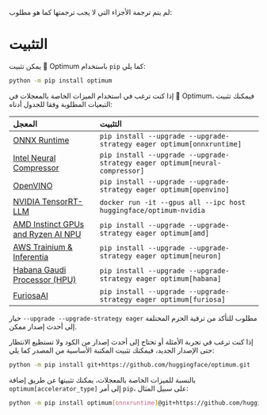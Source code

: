 لم يتم ترجمة الأجزاء التي لا يجب ترجمتها كما هو مطلوب:

<!--Copyright 2022 The HuggingFace Team. All rights reserved.
Licensed under the Apache License, Version 2.0 (the "License"); you may not use this file except in compliance with
the License. You may obtain a copy of the License at
http://www.apache.org/licenses/LICENSE-2.0
Unless required by applicable law or agreed to in writing, software distributed under the License is distributed on
an "AS IS" BASIS, WITHOUT WARRANTIES OR CONDITIONS OF ANY KIND, either express or implied. See the License for the
specific language governing permissions and limitations under the License.
-->

# التثبيت

يمكن تثبيت 🤗 Optimum باستخدام `pip` كما يلي:

```bash
python -m pip install optimum
```

إذا كنت ترغب في استخدام الميزات الخاصة بالمعجلات في 🤗 Optimum، فيمكنك تثبيت التبعيات المطلوبة وفقا للجدول أدناه:

| المعجل | التثبيت |
|:----------------------------------------------------------------------------------------------------------------------|:-------------------------------------------------------------------|
| [ONNX Runtime](https://huggingface.co/docs/optimum/onnxruntime/overview) | `pip install --upgrade --upgrade-strategy eager optimum[onnxruntime]` |
| [Intel Neural Compressor](https://huggingface.co/docs/optimum/intel/index) | `pip install --upgrade --upgrade-strategy eager optimum[neural-compressor]` |
| [OpenVINO](https://huggingface.co/docs/optimum/intel/index) | `pip install --upgrade --upgrade-strategy eager optimum[openvino]` |
| [NVIDIA TensorRT-LLM](https://huggingface.co/docs/optimum/main/en/nvidia_overview) | `docker run -it --gpus all --ipc host huggingface/optimum-nvidia` |
| [AMD Instinct GPUs and Ryzen AI NPU](https://huggingface.co/docs/optimum/amd/index) | `pip install --upgrade --upgrade-strategy eager optimum[amd]` |
| [AWS Trainium & Inferentia](https://huggingface.co/docs/optimum-neuron/index) | `pip install --upgrade --upgrade-strategy eager optimum[neuron]` |
| [Habana Gaudi Processor (HPU)](https://huggingface.co/docs/optimum/habana/index) | `pip install --upgrade --upgrade-strategy eager optimum[habana]` |
| [FuriosaAI](https://huggingface.co/docs/optimum/furiosa/index) | `pip install --upgrade --upgrade-strategy eager optimum[furiosa]` |

خيار `--upgrade --upgrade-strategy eager` مطلوب للتأكد من ترقية الحزم المختلفة إلى أحدث إصدار ممكن.

إذا كنت ترغب في تجربة الأمثلة أو تحتاج إلى أحدث إصدار من الكود ولا تستطيع الانتظار حتى الإصدار الجديد، فيمكنك تثبيت المكتبة الأساسية من المصدر كما يلي:

```bash
python -m pip install git+https://github.com/huggingface/optimum.git
```

بالنسبة للميزات الخاصة بالمعجلات، يمكنك تثبيتها عن طريق إضافة `optimum[accelerator_type]` إلى أمر `pip`، على سبيل المثال:

```bash
python -m pip install optimum[onnxruntime]@git+https://github.com/huggingface/optimum.git
```